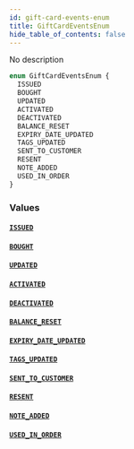 ```yaml
---
id: gift-card-events-enum
title: GiftCardEventsEnum
hide_table_of_contents: false
---
```


No description

```graphql
enum GiftCardEventsEnum {
  ISSUED
  BOUGHT
  UPDATED
  ACTIVATED
  DEACTIVATED
  BALANCE_RESET
  EXPIRY_DATE_UPDATED
  TAGS_UPDATED
  SENT_TO_CUSTOMER
  RESENT
  NOTE_ADDED
  USED_IN_ORDER
}
```

### Values

#### [`ISSUED`](#)

#### [`BOUGHT`](#)

#### [`UPDATED`](#)

#### [`ACTIVATED`](#)

#### [`DEACTIVATED`](#)

#### [`BALANCE_RESET`](#)

#### [`EXPIRY_DATE_UPDATED`](#)

#### [`TAGS_UPDATED`](#)

#### [`SENT_TO_CUSTOMER`](#)

#### [`RESENT`](#)

#### [`NOTE_ADDED`](#)

#### [`USED_IN_ORDER`](#)
